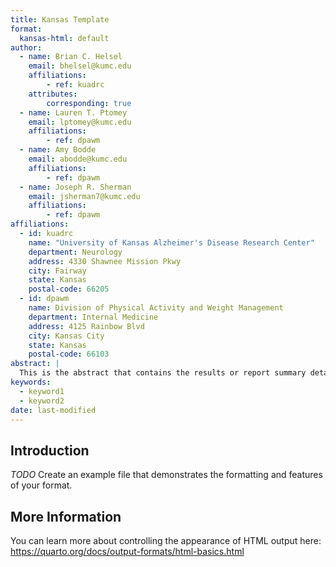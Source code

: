 ```yaml
---
title: Kansas Template
format:
  kansas-html: default
author:
  - name: Brian C. Helsel
    email: bhelsel@kumc.edu
    affiliations: 
        - ref: kuadrc
    attributes:
        corresponding: true
  - name: Lauren T. Ptomey
    email: lptomey@kumc.edu
    affiliations:
        - ref: dpawm
  - name: Amy Bodde
    email: abodde@kumc.edu
    affiliations:
        - ref: dpawm
  - name: Joseph R. Sherman
    email: jsherman7@kumc.edu
    affiliations:
        - ref: dpawm
affiliations:
  - id: kuadrc
    name: "University of Kansas Alzheimer's Disease Research Center"
    department: Neurology
    address: 4330 Shawnee Mission Pkwy
    city: Fairway
    state: Kansas
    postal-code: 66205
  - id: dpawm
    name: Division of Physical Activity and Weight Management
    department: Internal Medicine
    address: 4125 Rainbow Blvd
    city: Kansas City
    state: Kansas
    postal-code: 66103
abstract: |
  This is the abstract that contains the results or report summary details.
keywords: 
  - keyword1
  - keyword2
date: last-modified
---
```


## Introduction

*TODO* Create an example file that demonstrates the formatting and features of your format.

## More Information

You can learn more about controlling the appearance of HTML output here: <https://quarto.org/docs/output-formats/html-basics.html>
